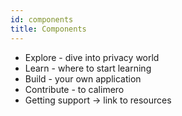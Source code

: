 ```yaml
---
id: components
title: Components
---
```


- Explore - dive into privacy world
- Learn - where to start learning
- Build - your own application
- Contribute - to calimero
- Getting support -> link to resources
